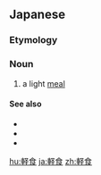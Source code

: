 ==Japanese==
{{ja-kanjitab|けい|しょく|yomi=o}}

===Etymology===
{{compound|lang=ja|sort=けいしょく|軽|tr1=kei|t1=light|食|tr2=shoku|t2=food}}

===Noun===
{{ja-noun|けいしょく|kyu=輕食}}

# a light [[meal]]

====See also====
* {{ja-r|スナック}}
* {{ja-r|間食|かんしょく}}
* {{ja-r|お八つ|おやつ}}

[[hu:軽食]]
[[ja:軽食]]
[[zh:軽食]]
